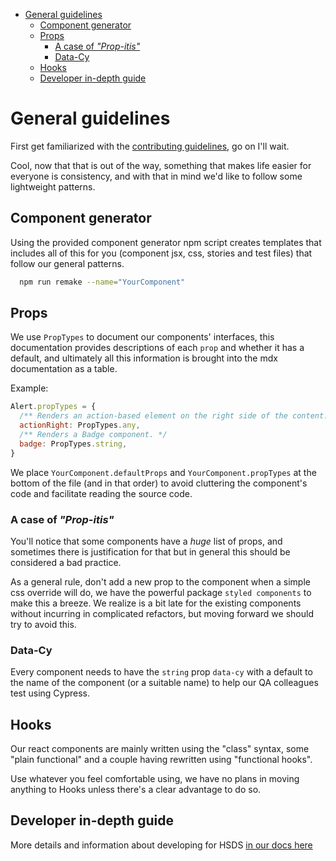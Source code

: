 
<Meta title="🏠 Welcome/3. Writing Components" />

- [General guidelines](#general-guidelines)
  - [Component generator](#component-generator)
  - [Props](#props)
    - [A case of _"Prop-itis"_](#a-case-of-prop-itis)
    - [Data-Cy](#data-cy)
  - [Hooks](#hooks)
  - [Developer in-depth guide](#developer-in-depth-guide)

# General guidelines

First get familiarized with the [contributing guidelines](/?path=/docs/🏠-welcome-2-contributing--page), go on I'll wait.

Cool, now that that is out of the way, something that makes life easier for everyone is consistency, and with that in mind we'd like to follow some lightweight patterns.

## Component generator

Using the provided component generator npm script creates templates that includes all of this for you (component jsx, css, stories and test files) that follow our general patterns.

```bash
  npm run remake --name="YourComponent"
```

## Props

We use `PropTypes` to document our components' interfaces, this documentation provides descriptions of each `prop` and whether it has a default, and ultimately all this information is brought into the mdx documentation as a table.

Example:

```jsx
Alert.propTypes = {
  /** Renders an action-based element on the right side of the content. Typically Buttons. */
  actionRight: PropTypes.any,
  /** Renders a Badge component. */
  badge: PropTypes.string,
}
```

We place `YourComponent.defaultProps` and `YourComponent.propTypes` at the bottom of the file (and in that order) to avoid cluttering the component's code and facilitate reading the source code.

### A case of _"Prop-itis"_

You'll notice that some components have a _huge_ list of props, and sometimes there is justification for that but in general this should be considered a bad practice.

As a general rule, don't add a new prop to the component when a simple css override will do, we have the powerful package `styled components` to make this a breeze. We realize is a bit late for the existing components without incurring in complicated refactors, but moving forward we should try to avoid this.

### Data-Cy

Every component needs to have the `string` prop `data-cy` with a default to the name of the component (or a suitable name) to help our QA colleagues test using Cypress.

## Hooks

Our react components are mainly written using the "class" syntax, some "plain functional" and a couple having rewritten using "functional hooks".

Use whatever you feel comfortable using, we have no plans in moving anything to Hooks unless there's a clear advantage to do so.

## Developer in-depth guide

More details and information about developing for HSDS [in our docs here](https://github.com/helpscout/hsds-react/tree/master/docs/contributing)
